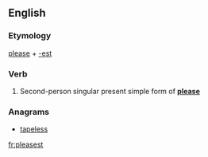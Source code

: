 ==English==

===Etymology===
[[please]] + [[-est]]

===Verb===
{{en-verb form}}

# {{archaic}} Second-person singular present simple form of '''[[please]]'''

===Anagrams===
* [[tapeless#English|tapeless]]

[[fr:pleasest]]